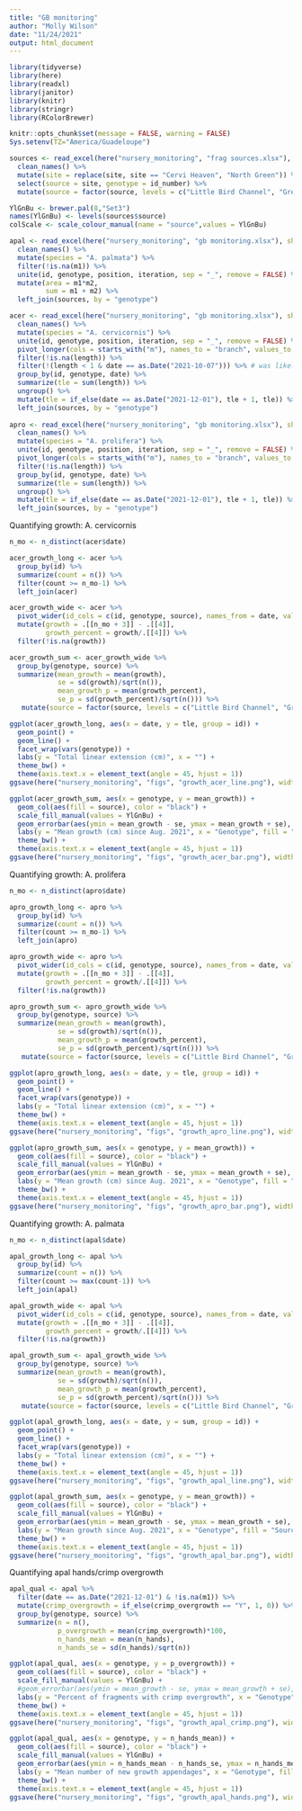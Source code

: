 ```yaml
---
title: "GB monitoring"
author: "Molly Wilson"
date: "11/24/2021"
output: html_document
---
```


```r
library(tidyverse)
library(here) 
library(readxl) 
library(janitor)
library(knitr)
library(stringr)
library(RColorBrewer)

knitr::opts_chunk$set(message = FALSE, warning = FALSE)
Sys.setenv(TZ="America/Guadeloupe")
```

```r
sources <- read_excel(here("nursery_monitoring", "frag sources.xlsx"), sheet = "sources") %>%  
  clean_names() %>%
  mutate(site = replace(site, site == "Cervi Heaven", "North Green")) %>%
  select(source = site, genotype = id_number) %>%
  mutate(source = factor(source, levels = c("Little Bird Channel", "Great Bird", "Hells Gate", "North Green", "Man of War", "York Island", "Friar's Head", "Exchange Bay")))

YlGnBu <- brewer.pal(8,"Set3")
names(YlGnBu) <- levels(sources$source)
colScale <- scale_colour_manual(name = "source",values = YlGnBu)

apal <- read_excel(here("nursery_monitoring", "gb monitoring.xlsx"), sheet = "palmata") %>%  
  clean_names() %>%
  mutate(species = "A. palmata") %>%
  filter(!is.na(m1)) %>%
  unite(id, genotype, position, iteration, sep = "_", remove = FALSE) %>%
  mutate(area = m1*m2,
         sum = m1 + m2) %>%
  left_join(sources, by = "genotype")

acer <- read_excel(here("nursery_monitoring", "gb monitoring.xlsx"), sheet = "cervicornis") %>%  
  clean_names() %>%
  mutate(species = "A. cervicornis") %>%
  unite(id, genotype, position, iteration, sep = "_", remove = FALSE) %>%
  pivot_longer(cols = starts_with("m"), names_to = "branch", values_to = "length") %>%
  filter(!is.na(length)) %>%
  filter(!(length < 1 & date == as.Date("2021-10-07"))) %>% # was likely overmeasuring small branches
  group_by(id, genotype, date) %>%
  summarize(tle = sum(length)) %>%
  ungroup() %>%
  mutate(tle = if_else(date == as.Date("2021-12-01"), tle + 1, tle)) %>% # forgot to measure crimp
  left_join(sources, by = "genotype")
  
apro <- read_excel(here("nursery_monitoring", "gb monitoring.xlsx"), sheet = "prolifera") %>%  
  clean_names() %>%
  mutate(species = "A. prolifera") %>%
  unite(id, genotype, position, iteration, sep = "_", remove = FALSE) %>%
  pivot_longer(cols = starts_with("m"), names_to = "branch", values_to = "length") %>%
  filter(!is.na(length)) %>%
  group_by(id, genotype, date) %>%
  summarize(tle = sum(length)) %>%
  ungroup() %>%
  mutate(tle = if_else(date == as.Date("2021-12-01"), tle + 1, tle)) %>% # forgot to measure crimp
  left_join(sources, by = "genotype")
```

Quantifying growth: A. cervicornis
```r
n_mo <- n_distinct(acer$date)

acer_growth_long <- acer %>%
  group_by(id) %>%
  summarize(count = n()) %>%
  filter(count >= n_mo-1) %>%
  left_join(acer)

acer_growth_wide <- acer %>%
  pivot_wider(id_cols = c(id, genotype, source), names_from = date, values_from = tle) %>%
  mutate(growth = .[[n_mo + 3]] - .[[4]],
         growth_percent = growth/.[[4]]) %>%
  filter(!is.na(growth))

acer_growth_sum <- acer_growth_wide %>%
  group_by(genotype, source) %>%
  summarize(mean_growth = mean(growth),
            se = sd(growth)/sqrt(n()),
            mean_growth_p = mean(growth_percent),
            se_p = sd(growth_percent)/sqrt(n())) %>%
   mutate(source = factor(source, levels = c("Little Bird Channel", "Great Bird", "Hells Gate", "North Green", "Man of War", "York Island", "Friar's Head", "Exchange Bay")))

ggplot(acer_growth_long, aes(x = date, y = tle, group = id)) +
  geom_point() +
  geom_line() +
  facet_wrap(vars(genotype)) +
  labs(y = "Total linear extension (cm)", x = "") +
  theme_bw() +
  theme(axis.text.x = element_text(angle = 45, hjust = 1))
ggsave(here("nursery_monitoring", "figs", "growth_acer_line.png"), width = 6, height = 4)

ggplot(acer_growth_sum, aes(x = genotype, y = mean_growth)) +
  geom_col(aes(fill = source), color = "black") +
  scale_fill_manual(values = YlGnBu) +
  geom_errorbar(aes(ymin = mean_growth - se, ymax = mean_growth + se), width = .2) +
  labs(y = "Mean growth (cm) since Aug. 2021", x = "Genotype", fill = "Source") +
  theme_bw() +
  theme(axis.text.x = element_text(angle = 45, hjust = 1))
ggsave(here("nursery_monitoring", "figs", "growth_acer_bar.png"), width = 6, height = 4)
```

Quantifying growth: A. prolifera
```r
n_mo <- n_distinct(apro$date)

apro_growth_long <- apro %>%
  group_by(id) %>%
  summarize(count = n()) %>%
  filter(count >= n_mo-1) %>%
  left_join(apro)

apro_growth_wide <- apro %>%
  pivot_wider(id_cols = c(id, genotype, source), names_from = date, values_from = tle) %>%
  mutate(growth = .[[n_mo + 3]] - .[[4]],
         growth_percent = growth/.[[4]]) %>%
  filter(!is.na(growth))

apro_growth_sum <- apro_growth_wide %>%
  group_by(genotype, source) %>%
  summarize(mean_growth = mean(growth),
            se = sd(growth)/sqrt(n()),
            mean_growth_p = mean(growth_percent),
            se_p = sd(growth_percent)/sqrt(n())) %>%
   mutate(source = factor(source, levels = c("Little Bird Channel", "Great Bird", "Hells Gate", "North Green", "Man of War", "York Island", "Friar's Head", "Exchange Bay")))

ggplot(apro_growth_long, aes(x = date, y = tle, group = id)) +
  geom_point() +
  geom_line() +
  facet_wrap(vars(genotype)) +
  labs(y = "Total linear extension (cm)", x = "") +
  theme_bw() +
  theme(axis.text.x = element_text(angle = 45, hjust = 1))
ggsave(here("nursery_monitoring", "figs", "growth_apro_line.png"), width = 6, height = 4)

ggplot(apro_growth_sum, aes(x = genotype, y = mean_growth)) +
  geom_col(aes(fill = source), color = "black") +
  scale_fill_manual(values = YlGnBu) +
  geom_errorbar(aes(ymin = mean_growth - se, ymax = mean_growth + se), width = .2) +
  labs(y = "Mean growth (cm) since Aug. 2021", x = "Genotype", fill = "Source") +
  theme_bw() +
  theme(axis.text.x = element_text(angle = 45, hjust = 1))
ggsave(here("nursery_monitoring", "figs", "growth_apro_bar.png"), width = 6, height = 4)
```

Quantifying growth: A. palmata
```r
n_mo <- n_distinct(apal$date)

apal_growth_long <- apal %>%
  group_by(id) %>%
  summarize(count = n()) %>%
  filter(count >= max(count-1)) %>%
  left_join(apal)

apal_growth_wide <- apal %>%
  pivot_wider(id_cols = c(id, genotype, source), names_from = date, values_from = sum) %>%
  mutate(growth = .[[n_mo + 3]] - .[[4]],
         growth_percent = growth/.[[4]]) %>%
  filter(!is.na(growth))

apal_growth_sum <- apal_growth_wide %>%
  group_by(genotype, source) %>%
  summarize(mean_growth = mean(growth),
            se = sd(growth)/sqrt(n()),
            mean_growth_p = mean(growth_percent),
            se_p = sd(growth_percent)/sqrt(n())) %>%
   mutate(source = factor(source, levels = c("Little Bird Channel", "Great Bird", "Hells Gate", "North Green", "Man of War", "York Island", "Friar's Head", "Exchange Bay")))

ggplot(apal_growth_long, aes(x = date, y = sum, group = id)) +
  geom_point() +
  geom_line() +
  facet_wrap(vars(genotype)) +
  labs(y = "Total linear extension (cm)", x = "") +
  theme_bw() +
  theme(axis.text.x = element_text(angle = 45, hjust = 1))
ggsave(here("nursery_monitoring", "figs", "growth_apal_line.png"), width = 6, height = 6)

ggplot(apal_growth_sum, aes(x = genotype, y = mean_growth)) +
  geom_col(aes(fill = source), color = "black") +
  scale_fill_manual(values = YlGnBu) +
  geom_errorbar(aes(ymin = mean_growth - se, ymax = mean_growth + se), width = .2) +
  labs(y = "Mean growth since Aug. 2021", x = "Genotype", fill = "Source") +
  theme_bw() +
  theme(axis.text.x = element_text(angle = 45, hjust = 1))
ggsave(here("nursery_monitoring", "figs", "growth_apal_bar.png"), width = 6, height = 4)
```
Quantifying apal hands/crimp overgrowth
```r
apal_qual <- apal %>%
  filter(date == as.Date("2021-12-01") & !is.na(m1)) %>%
  mutate(crimp_overgrowth = if_else(crimp_overgrowth == "Y", 1, 0)) %>%
  group_by(genotype, source) %>%
  summarize(n = n(),
            p_overgrowth = mean(crimp_overgrowth)*100,
            n_hands_mean = mean(n_hands),
            n_hands_se = sd(n_hands)/sqrt(n))

ggplot(apal_qual, aes(x = genotype, y = p_overgrowth)) +
  geom_col(aes(fill = source), color = "black") +
  scale_fill_manual(values = YlGnBu) +
  #geom_errorbar(aes(ymin = mean_growth - se, ymax = mean_growth + se), width = .2) +
  labs(y = "Percent of fragments with crimp overgrowth", x = "Genotype", fill = "Source") +
  theme_bw() +
  theme(axis.text.x = element_text(angle = 45, hjust = 1))
ggsave(here("nursery_monitoring", "figs", "growth_apal_crimp.png"), width = 6, height = 4)

ggplot(apal_qual, aes(x = genotype, y = n_hands_mean)) +
  geom_col(aes(fill = source), color = "black") +
  scale_fill_manual(values = YlGnBu) +
  geom_errorbar(aes(ymin = n_hands_mean - n_hands_se, ymax = n_hands_mean + n_hands_se), width = .2) +
  labs(y = "Mean number of new growth appendages", x = "Genotype", fill = "Source") +
  theme_bw() +
  theme(axis.text.x = element_text(angle = 45, hjust = 1))
ggsave(here("nursery_monitoring", "figs", "growth_apal_hands.png"), width = 6, height = 4)
```


